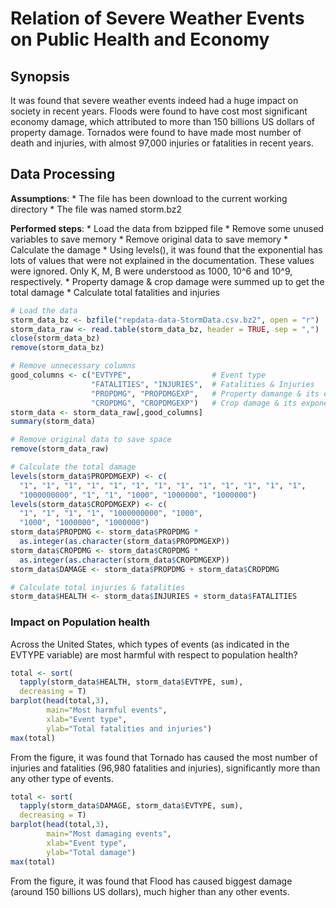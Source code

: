 # Relation of Severe Weather Events on Public Health and Economy

## Synopsis
It was found that severe weather events indeed had a huge impact on society in recent years. Floods were found to have cost most significant economy damage, which attributed to more than 150 billions US dollars of property damage. Tornados were found to have made most number of death and injuries, with almost 97,000 injuries or fatalities in recent years.

## Data Processing

**Assumptions**:
* The file has been download to the current working directory
* The file was named storm.bz2

**Performed steps**:
* Load the data from bzipped file
* Remove some unused variables to save memory
* Remove original data to save memory
* Calculate the damage
 * Using levels(), it was found that the exponential has lots of values that were not explained in the documentation. These values were ignored. Only K, M, B were understood as 1000, 10^6 and 10^9, respectively.
 * Property damage & crop damage were summed up to get the total damage
* Calculate total fatalities and injuries

```r
# Load the data
storm_data_bz <- bzfile("repdata-data-StormData.csv.bz2", open = "r")
storm_data_raw <- read.table(storm_data_bz, header = TRUE, sep = ",")
close(storm_data_bz)
remove(storm_data_bz)

# Remove unnecessary columns
good_columns <- c("EVTYPE",                  # Event type
                  "FATALITIES", "INJURIES",  # Fatalities & Injuries
                  "PROPDMG", "PROPDMGEXP",   # Property damange & its exponential
                  "CROPDMG", "CROPDMGEXP")   # Crop damage & its exponential
storm_data <- storm_data_raw[,good_columns]
summary(storm_data)

# Remove original data to save space
remove(storm_data_raw)

# Calculate the total damage
levels(storm_data$PROPDMGEXP) <- c(
  "1", "1", "1", "1", "1", "1", "1", "1", "1", "1", "1", "1", "1", 
  "1000000000", "1", "1", "1000", "1000000", "1000000")
levels(storm_data$CROPDMGEXP) <- c(
  "1", "1", "1", "1", "1000000000", "1000", 
  "1000", "1000000", "1000000")
storm_data$PROPDMG <- storm_data$PROPDMG * 
  as.integer(as.character(storm_data$PROPDMGEXP))
storm_data$CROPDMG <- storm_data$CROPDMG * 
  as.integer(as.character(storm_data$CROPDMGEXP))
storm_data$DAMAGE <- storm_data$PROPDMG + storm_data$CROPDMG

# Calculate total injuries & fatalities
storm_data$HEALTH <- storm_data$INJURIES + storm_data$FATALITIES
```
### Impact on Population health
Across the United States, which types of events (as indicated in the EVTYPE variable) are most harmful with respect to population health?

```r
total <- sort(
  tapply(storm_data$HEALTH, storm_data$EVTYPE, sum),
  decreasing = T)
barplot(head(total,3),
        main="Most harmful events",
        xlab="Event type",
        ylab="Total fatalities and injuries")
max(total)
```

From the figure, it was found that Tornado has caused the most number of injuries and fatalities (96,980 fatalities and injuries), significantly more than any other type of events.

```r
total <- sort(
  tapply(storm_data$DAMAGE, storm_data$EVTYPE, sum),
  decreasing = T)
barplot(head(total,3),
        main="Most damaging events",
        xlab="Event type",
        ylab="Total damage")
max(total)
```

From the figure, it was found that Flood has caused biggest damage (around 150 billions US dollars), much higher than any other events.
